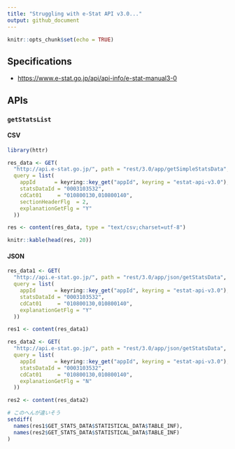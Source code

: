 ```yaml
---
title: "Struggling with e-Stat API v3.0..."
output: github_document
---
```


```r
knitr::opts_chunk$set(echo = TRUE)
```

## Specifications

* <https://www.e-stat.go.jp/api/api-info/e-stat-manual3-0>

## APIs

### `getStatsList`

#### CSV

```r
library(httr)

res_data <- GET(
  "http://api.e-stat.go.jp/", path = "rest/3.0/app/getSimpleStatsData",
  query = list(
    appId      = keyring::key_get("appId", keyring = "estat-api-v3.0"),
    statsDataId = "0003103532",
    cdCat01     = "010800130,010800140",
    sectionHeaderFlg  = 2,
    explanationGetFlg = "Y"
  ))

res <- content(res_data, type = "text/csv;charset=utf-8")

knitr::kable(head(res, 20))
```

#### JSON

```r
res_data1 <- GET(
  "http://api.e-stat.go.jp/", path = "rest/3.0/app/json/getStatsData",
  query = list(
    appId      = keyring::key_get("appId", keyring = "estat-api-v3.0"),
    statsDataId = "0003103532",
    cdCat01     = "010800130,010800140",
    explanationGetFlg = "Y"
  ))

res1 <- content(res_data1)

res_data2 <- GET(
  "http://api.e-stat.go.jp/", path = "rest/3.0/app/json/getStatsData",
  query = list(
    appId      = keyring::key_get("appId", keyring = "estat-api-v3.0"),
    statsDataId = "0003103532",
    cdCat01     = "010800130,010800140",
    explanationGetFlg = "N"
  ))

res2 <- content(res_data2)

# このへんが違いそう
setdiff(
  names(res1$GET_STATS_DATA$STATISTICAL_DATA$TABLE_INF),
  names(res2$GET_STATS_DATA$STATISTICAL_DATA$TABLE_INF)
)
```
